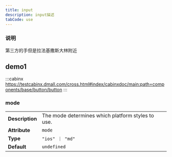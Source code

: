 ```yaml
---
title: input
description: input描述
tabCode: use
---
```



### 说明

第三方的手但是拉法基撒斯大林附近


## demo1

:::cabinx https://testcabinx.dmall.com/cross.html#index/cabinxdoc/main:path=components/base/button/button
:::


### mode

| | |
| --- | --- |
| **Description** | The mode determines which platform styles to use. |
| **Attribute** | `mode` |
| **Type** | `"ios" ｜ "md"` |
| **Default** | `undefined` |



